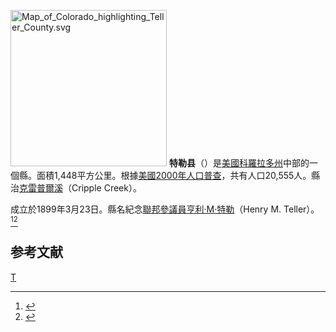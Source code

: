 {{noteTA
|T=zh-hans:特勒县 (科罗拉多州);zh-hk:特勒縣 (科羅拉多州);zh-tw:特勒郡 (科羅拉多州);
|1=zh-hans:县;zh-hk:縣;zh-tw:郡;
}}

[[File:Map_of_Colorado_highlighting_Teller_County.svg|250px]]
'''特勒县'''（{{lang-en|Teller County}}）是[[美國|美國]][[科羅拉多州|科羅拉多州]]中部的一個縣。面積1,448平方公里。根據[[美國2000年人口普查|美國2000年人口普查]]，共有人口20,555人。縣治[[克雷普爾溪_(科羅拉多州)|克雷普爾溪]]（Cripple Creek）。

成立於1899年3月23日。縣名紀念[[美國參議院|聯邦參議員]][[亨利·M·特勒|亨利·M·特勒]]（Henry M. Teller）。<ref>{{cite web |url=http://www.rootsweb.com/~coplaces/county-div.html |title=存档副本 |accessdate=2007-03-24  |deadurl=yes |archiveurl=https://web.archive.org/web/20071110014544/http://www.rootsweb.com/~coplaces/county-div.html |archivedate=2007-11-10 }}</ref><ref>{{Cite web |url=http://www.colorado.gov/dpa/doit/archives/arcgov.html |title=存档副本 |accessdate=2007-03-25 |archive-date=2006-11-30 |archive-url=https://web.archive.org/web/20061130002528/http://www.colorado.gov/dpa/doit/archives/arcgov.html |dead-url=no }}</ref>

==参考文献==
<div class="references-small">
<references />
</div>
{{特勒縣 (科羅拉多州)}}
{{Colorado}}

[[Category:科罗拉多州行政区划|T]]